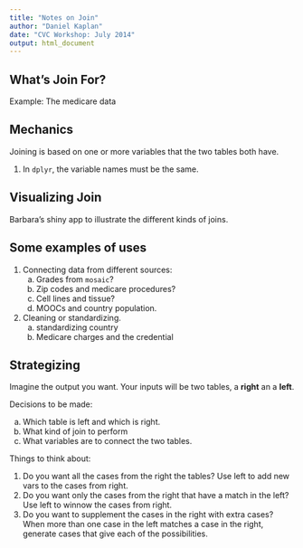 ```yaml
---
title: "Notes on Join"
author: "Daniel Kaplan"
date: "CVC Workshop: July 2014"
output: html_document
---
```


## What's Join For?

Example: The medicare data

## Mechanics

Joining is based on one or more variables that the two tables both have.  

1. In `dplyr`, the variable names must be the same.

## Visualizing Join

Barbara's shiny app to illustrate the different kinds of joins.

## Some examples of uses

1. Connecting data from different sources: 
    a. Grades from `mosaic`?
    #. Zip codes and medicare procedures?
    #. Cell lines and tissue?
    #. MOOCs and country population.
2. Cleaning or standardizing.  
    a. standardizing country
    #. Medicare charges and the credential

## Strategizing

Imagine the output you want. Your inputs will be two tables, a **right** an a **left**.

Decisions to be made:

a. Which table is left and which is right.
#. What kind of join to perform
#. What variables are to connect the two tables.

Things to think about:

1. Do you want all the cases from the right the tables?
    Use left to add new vars to the cases from right.
#. Do you want only the cases from the right that have a match in the left?
    Use left to winnow the cases from right.
#. Do you want to supplement the cases in the right with extra cases?
    When more than one case in the left matches a case in the right, generate cases that give each of the possibilities.
